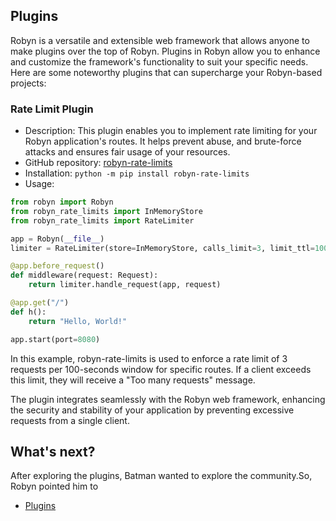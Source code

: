 
## Plugins

Robyn is a versatile and extensible web framework that allows anyone to make plugins over the top of Robyn.
Plugins in Robyn allow you to enhance and customize the framework's functionality to suit your specific needs. Here are some noteworthy plugins that can supercharge your Robyn-based projects:

### Rate Limit Plugin
- Description: This plugin enables you to implement rate limiting for your Robyn application's routes. It helps prevent abuse, and brute-force attacks and ensures fair usage of your resources.
- GitHub repository: [robyn-rate-limits](https://github.com/IdoKendo/robyn_rate_limits)
- Installation:
`python -m pip install robyn-rate-limits`
- Usage:
```py
from robyn import Robyn
from robyn_rate_limits import InMemoryStore
from robyn_rate_limits import RateLimiter

app = Robyn(__file__)
limiter = RateLimiter(store=InMemoryStore, calls_limit=3, limit_ttl=100)

@app.before_request()
def middleware(request: Request):
    return limiter.handle_request(app, request)

@app.get("/")
def h():
    return "Hello, World!"

app.start(port=8080)
```
In this example, robyn-rate-limits is used to enforce a rate limit of 3 requests per 100-seconds window for specific routes. If a client exceeds this limit, they will receive a "Too many requests" message.

The plugin integrates seamlessly with the Robyn web framework, enhancing the security and stability of your application by preventing excessive requests from a single client.

## What's next?

After exploring the plugins, Batman wanted to explore the community.So, Robyn pointed him to 

- [Plugins](/documentation/community-resources)

